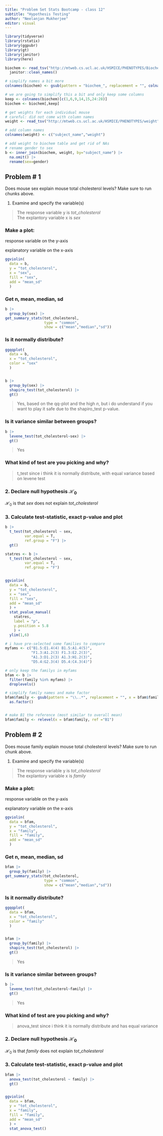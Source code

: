 ```yaml
---
title: "Problem Set Stats Bootcamp - class 12"
subtitle: "Hypothesis Testing"
author: "Neelanjan Mukherjee"
editor: visual
---
```


```r
library(tidyverse)
library(rstatix)
library(ggpubr)
library(gt)
library(janitor)
library(here)
```


```r
biochem <- read_tsv("http://mtweb.cs.ucl.ac.uk/HSMICE/PHENOTYPES/Biochemistry.txt", show_col_types = FALSE) |>
  janitor::clean_names()

# simplify names a bit more
colnames(biochem) <- gsub(pattern = "biochem_", replacement = "", colnames(biochem))

# we are going to simplify this a bit and only keep some columns
keep <- colnames(biochem)[c(1,6,9,14,15,24:28)]
biochem <- biochem[,keep]

# get weights for each individual mouse
# careful: did not come with column names
weight <- read_tsv("http://mtweb.cs.ucl.ac.uk/HSMICE/PHENOTYPES/weight", col_names = F, show_col_types = FALSE)

# add column names
colnames(weight) <- c("subject_name","weight")

# add weight to biochem table and get rid of NAs
# rename gender to sex
b <- inner_join(biochem, weight, by="subject_name") |> 
  na.omit() |>
  rename(sex=gender)


```

## Problem \# 1

Does mouse sex explain mouse total cholesterol levels? Make sure to run chunks above.

1. Examine and specify the variable(s)

> The response variable y is $tot\_cholesterol$   
> The explantory variable x is $sex$

### Make a plot:

response variable on the y-axis

explanatory variable on the x-axis


```r

ggviolin(
  data = b,
  y = "tot_cholesterol",
  x = "sex",
  fill = "sex",
  add = "mean_sd"
  )

```

### Get n, mean, median, sd

```r
b |>
  group_by(sex) |>
get_summary_stats(tot_cholesterol,
                  type = "common",
                  show = c("mean","median","sd"))

```


### Is it normally distribute?

```r
ggqqplot(
  data = b,
  x = "tot_cholesterol",
  color = "sex"
  )


b |> 
  group_by(sex) |>
  shapiro_test(tot_cholesterol) |>
  gt()

```

> Yes, based on the qq-plot and the high $n$, but i do understand if you want to play it safe due to the shapiro_test p-value.


### Is it variance similar between groups?
```r
b |> 
  levene_test(tot_cholesterol~sex) |>
  gt()
```

> Yes

### What kind of test are you picking and why?

> t_test since i think it is normally distribute, 
with equal variance based on levene test

### 2. Declare null hypothesis $\mathcal{H}_0$

$\mathcal{H}_0$ is that $sex$ does not explain $tot\_cholesterol$

### 3. Calculate test-statistic, exact p-value and plot


```r
b |>
  t_test(tot_cholesterol ~ sex,
         var.equal = T,
         ref.group = "F") |>
  gt()

statres <- b |>
  t_test(tot_cholesterol ~ sex,
         var.equal = T, 
         ref.group = "F")


ggviolin(
  data = b,
  y = "tot_cholesterol",
  x = "sex",
  fill = "sex",
  add = "mean_sd"
  ) +
  stat_pvalue_manual(
    statres,
    label = "p",
    y.position = 5.8 
    ) +
  ylim(1,6)

```







```r
# i have pre-selected some families to compare
myfams <- c("B1.5:E1.4(4) B1.5:A1.4(5)",
            "F1.3:A1.2(3) F1.3:E2.2(3)",
            "A1.3:D1.2(3) A1.3:H1.2(3)",
            "D5.4:G2.3(4) D5.4:C4.3(4)")

# only keep the familys in myfams
bfam <- b |>
  filter(family %in% myfams) |>
  droplevels() 

# simplify family names and make factor
bfam$family <- gsub(pattern = "\\..*", replacement = "", x = bfam$family) |>
  as.factor()


# make B1 the reference (most similar to overall mean)
bfam$family <- relevel(x = bfam$family, ref ="B1")
```


## Problem \# 2


Does mouse family explain mouse total cholesterol levels? Make sure to run chunk above.

1. Examine and specify the variable(s)

> The response variable y is $tot\_cholesterol$   
> The explantory variable x is $family$

### Make a plot:

response variable on the y-axis

explanatory variable on the x-axis


```r

ggviolin(
  data = bfam,
  y = "tot_cholesterol",
  x = "family",
  fill = "family",
  add = "mean_sd"
  )

```

### Get n, mean, median, sd

```r
bfam |>
  group_by(family) |>
get_summary_stats(tot_cholesterol,
                  type = "common",
                  show = c("mean","median","sd"))

```


### Is it normally distribute?

```r
ggqqplot(
  data = bfam,
  x = "tot_cholesterol",
  color = "family"
  )


bfam |> 
  group_by(family) |>
  shapiro_test(tot_cholesterol) |>
  gt()

```

> Yes


### Is it variance similar between groups?
```r
b |> 
  levene_test(tot_cholesterol~family) |>
  gt()
```

> Yes

### What kind of test are you picking and why?

> anova_test since i think it is normally distribute and has equal variance

### 2. Declare null hypothesis $\mathcal{H}_0$

$\mathcal{H}_0$ is that $family$ does not explain $tot\_cholesterol$

### 3. Calculate test-statistic, exact p-value and plot


```r
bfam |>
  anova_test(tot_cholesterol ~ family) |>
  gt()


ggviolin(
  data = bfam,
  y = "tot_cholesterol",
  x = "family",
  fill = "family",
  add = "mean_sd"
  ) +
  stat_anova_test()
  
```

